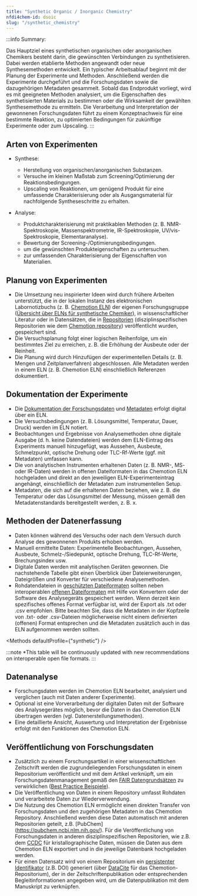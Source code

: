 ```yaml
---
title: "Synthetic Organic / Inorganic Chemistry"
nfdi4chem-id: dsoic
slug: "/synthetic_chemistry"
---
```



<LbeChip title="inorganic chemistry" /><LbeChip title="organic chemistry" />

:::info Summary:
 
Das Hauptziel eines synthetischen organischen oder anorganischen Chemikers besteht darin, die gewünschten Verbindungen zu synthetisieren. Dabei werden etablierte Methoden angewandt oder neue Synthesemethoden entwickelt. Ein typischer Arbeitsablauf beginnt mit der Planung der Experimente und Methoden. Anschließend werden die Experimente durchgeführt und die Forschungsdaten sowie die dazugehörigen Metadaten gesammelt. Sobald das Endprodukt vorliegt, wird es mit geeigneten Methoden analysiert, um die Eigenschaften des synthetisierten Materials zu bestimmen oder die Wirksamkeit der gewählten Synthesemethode zu ermitteln. Die Verarbeitung und Interpretation der gewonnenen Forschungsdaten führt zu einem Konzeptnachweis für eine bestimmte Reaktion, zu optimierten Bedingungen für zukünftige Experimente oder zum Upscaling.
:::

## Arten von Experimenten

- Synthese: 
    - Herstellung von organischen/anorganischen Substanzen.
    - Versuche im kleinen Maßstab zum Screening/Optimierung der Reaktionsbedingungen.
    - Upscaling von Reaktionen, um genügend Produkt für eine umfassende Charakterisierung oder als Ausgangsmaterial für nachfolgende Syntheseschritte zu erhalten.


- Analyse:
    - Produktcharakterisierung mit praktikablen Methoden (z. B. NMR-Spektroskopie, Massenspektrometrie, IR-Spektroskopie, UV/vis-Spektroskopie, Elementaranalyse).
    - Bewertung der Screening-/Optimierungsbedingungen.
    - um die gewünschten Produkteigenschaften zu untersuchen.
    - zur umfassenden Charakterisierung der Eigenschaften von Materialien.

## Planung von Experimenten

- Die Umsetzung neu inspirierter Ideen wird durch frühere Arbeiten unterstützt, die in der lokalen Instanz des elektronischen Labornotizbuchs (z. B. [Chemotion ELN](https://www.chemotion.net/chemotionsaurus/index.html)) der eigenen Forschungsgruppe ([Übersicht über ELNs für synthetische Chemiker](/docs/eln)), in wissenschaftlicher Literatur oder in Datensätzen, die in [Repositorien](/docs/repositories) (disziplinspezifischen Repositorien wie dem [Chemotion repository](https://www.chemotion-repository.net/welcome)) veröffentlicht wurden, gespeichert sind.
- Die Versuchsplanung folgt einer logischen Reihenfolge, um ein bestimmtes Ziel zu erreichen, z. B. die Erhöhung der Ausbeute oder der Reinheit.
- Die Planung wird durch Hinzufügen der experimentellen Details (z. B. Mengen und Zeitplanverfahren) abgeschlossen. Alle Metadaten werden in einem ELN (z. B. Chemotion ELN) einschließlich Referenzen dokumentiert.

## Dokumentation der Experimente

- Die [Dokumentation der Forschungsdaten](/docs/data_documentation) und [Metadaten](/docs/metadata) erfolgt digital über ein ELN.
- Die Versuchsbedingungen (z. B. Lösungsmittel, Temperatur, Dauer, Druck) werden im ELN notiert.
- Beobachtungen und Ergebnisse von Analysemethoden ohne digitale Ausgabe (d. h. keine Datendateien) werden dem ELN-Eintrag des Experiments manuell hinzugefügt, was Aussehen, Ausbeute, Schmelzpunkt, optische Drehung oder TLC-Rf-Werte (ggf. mit Metadaten) umfassen kann.
- Die von analytischen Instrumenten erhaltenen Daten (z. B. NMR-, MS- oder IR-Daten) werden in offenen Dateiformaten in das Chemotion ELN hochgeladen und direkt an den jeweiligen ELN-Experimenteintrag angehängt, einschließlich der Metadaten zum instrumentellen Setup.
- Metadaten, die sich auf die erhaltenen Daten beziehen, wie z. B. die Temperatur oder das Lösungsmittel der Messung, müssen gemäß den Metadatenstandards bereitgestellt werden, z. B. x.

## Methoden der Datenerfassung

- Daten können während des Versuchs oder nach dem Versuch durch Analyse des gewonnenen Produkts erhoben werden.
- Manuell ermittelte Daten: Experimentelle Beobachtungen, Aussehen, Ausbeute, Schmelz-/Siedepunkt, optische Drehung, TLC-Rf-Werte, Brechungsindex usw.
- Digitale Daten werden mit analytischen Geräten gewonnen. Die nachstehende Tabelle gibt einen Überblick über Dateierweiterungen, Dateigrößen und Konverter für verschiedene Analysemethoden.
- Rohdatendateien in [geschützten Dateiformaten](/docs/format_standards) sollten neben interoperablen [offenen Dateiformaten](/docs/format_standards) mit Hilfe von Konvertern oder der Software des Analysegeräts gespeichert werden. Wenn derzeit kein spezifisches offenes Format verfügbar ist, wird der Export als .txt oder .csv empfohlen. Bitte beachten Sie, dass die Metadaten in der Kopfzeile von .txt- oder .csv-Dateien möglicherweise nicht einem definierten (offenen) Format entsprechen und die Metadaten zusätzlich auch in das ELN aufgenommen werden sollten.

<Methods defaultProfile={"synthetic"} />

:::note *This table will be continuously updated with new recommendations on interoperable open file formats.
:::

## Datenanalyse

- Forschungsdaten werden im Chemotion ELN bearbeitet, analysiert und verglichen (auch mit Daten anderer Experimente).
- Optional ist eine Vorverarbeitung der digitalen Daten mit der Software des Analysegerätes möglich, bevor die Daten in das Chemotion ELN übertragen werden (vgl. Datenerstellungsmethoden).
- Eine detaillierte Ansicht, Auswertung und Interpretation der Ergebnisse erfolgt mit den Funktionen des Chemotion ELN.

## Veröffentlichung von Forschungsdaten

- Zusätzlich zu einem Forschungsartikel in einer wissenschaftlichen Zeitschrift werden die zugrundeliegenden Forschungsdaten in einem Repositorium veröffentlicht und mit dem Artikel verknüpft, um ein Forschungsdatenmanagement gemäß den [FAIR Datengrundsätzen](/docs/fair) zu verwirklichen ([Best Practice Beispiele](/docs/best_practice)).
- Die Veröffentlichung von Daten in einem Repository umfasst Rohdaten und verarbeitete Daten zur Wiederverwendung.
- Die Nutzung des Chemotion ELN ermöglicht einen direkten Transfer von Forschungsdaten und den zugehörigen Metadaten in das Chemotion Repository. Anschließend werden diese Daten automatisch mit anderen Repositorien geteilt, z.B. [PubChem] (https://pubchem.ncbi.nlm.nih.gov/). Für die Veröffentlichung von Forschungsdaten in anderen disziplinspezifischen Repositorien, wie z.B. dem [CCDC](https://www.ccdc.cam.ac.uk/) für kristallographische Daten, müssen die Daten aus dem Chemotion ELN exportiert und in die jeweilige Datenbank hochgeladen werden.
- Für einen Datensatz wird von einem Repositorium ein [persistenter Identifikator](/docs/pid) (z.B. DOI) generiert (über [DataCite](https://datacite.org/) für das Chemotion-Repositorium), der in der Zeitschriftenpublikation oder entsprechenden Begleitinformationen angegeben wird, um die Datenpublikation mit dem Manuskript zu verknüpfen.
